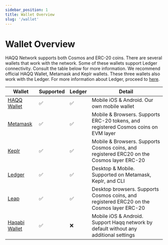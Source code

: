 ```yaml
---
sidebar_position: 1
title: Wallet Overview
slug: '/wallet'
---
```


# Wallet Overview

HAQQ Network supports both Cosmos and ERC-20 coins. There are several wallets that work with the network. Some of these wallets support Ledger connectivity. Consult the table below for more information. We recommend official HAQQ Wallet, Metamask and Keplr wallets. These three wallets also work with the Ledger. For more information about Ledger, proceed to [here](./connect-your-wallet/ledger).

| Wallet                                     | Supported | Ledger | Detail                                                                                    |
| ------------------------------------------ | --------- | ------ | ----------------------------------------------------------------------------------------- |
| [HAQQ Wallet](https://haqq.network/wallet) | ✅        | ✅     | Mobile iOS & Android. Our own mobile wallet                                               |
| [Metamask](https://metamask.io/)           | ✅        | ✅     | Mobile & Browsers. Supports ERC-20 tokens, and registered Cosmos coins on EVM layer       |
| [Keplr](https://www.keplr.app/)            | ✅        | ✅     | Mobile & Browsers. Supports Cosmos coins, and registered ERC20 on the Cosmos layer ERC-20 |
| [Ledger](https://www.ledger.com/)          | ✅        | ✅     | Desktop & Mobile. Supported on Metamask, Keplr, and CLI                                   |
| [Leap](https://www.leapwallet.io)          | ✅        | ✅     | Desktop browsers. Supports Cosmos coins, and registered ERC20 on the Cosmos layer ERC-20  |
| [Haqabi Wallet](https://haqabi.com/)       | ✅        | ❌     | Mobile iOS & Android. Support Haqq network by default without any additional settings     |
